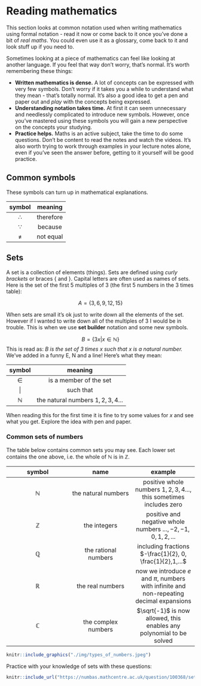 # Reading mathematics

This section looks at common notation used when writing mathematics using formal notation - read it now or come back to it once you've done a bit of *real maths*. You could even use it as a glossary, come back to it and look stuff up if you need to.

Sometimes looking at a piece of mathematics can feel like looking at another language. If you feel that way don't worry, that's normal. It's worth remembering these things:

* **Written mathematics is dense.** A lot of concepts can be expressed with very few symbols. Don't worry if it takes you a while to understand what they mean - that's totally normal. It's also a good idea to get a pen and paper out and *play* with the concepts being expressed.
* **Understanding notation takes time.** At first it can seem unnecessary and needlessly complicated to introduce new symbols. However, once you've mastered using these symbols you will gain a new perspective on the concepts your studying.
* **Practice helps.** Maths is an active subject, take the time to do some questions. Don't be content to read the notes and watch the videos. It's also worth trying to work through examples in your lecture notes alone, even if you've seen the answer before, getting to it yourself will be good practice.

## Common symbols

These symbols can turn up in mathematical explanations. 

| symbol | meaning |
|:--:|:--:|
| $\therefore$ | therefore |
| $\because$ | because |
| $\neq$ | not equal |

## Sets

A set is a collection of elements (things). Sets are defined using *curly brackets* or braces $\{$ and $\}$. Capital letters are often used as names of sets. Here is the set of the first $5$ multiples of $3$ (the first $5$ numbers in the $3$ times table):

$$A = \{3,6,9,12,15\}$$

When sets are small it's ok just to write down all the elements of the set. However if I wanted to write down all of the multiples of $3$ I would be in trouble. This is when we use **set builder** notation and some new symbols. 

$$B = \{ 3x | x \in \mathbb{N} \}$$
This is read as: *$B$ is the set of $3$ times $x$ such that $x$ is a natural number.* We've added in a funny E, N and a line! Here's what they mean:

| symbol | meaning |
|:--:|:--:|
| $\in$ | is a member of the set |
| $|$ | such that |
| $\mathbb{N}$ | the natural numbers $1,2,3,4...$ |

When reading this for the first time it is fine to try some values for $x$ and see what you get. Explore the idea with pen and paper.

### Common sets of numbers

The table below contains common sets you may see. Each lower set contains the one above, i.e. the whole of $\mathbb{N}$ is in $\mathbb{Z}$.

| symbol | name | example |
|:--:|:--:|:--:|
| $\mathbb{N}$ | the natural numbers | positive whole numbers $1,2,3,4...$, this sometimes includes zero |
| $\mathbb{Z}$ | the integers | positive and negative whole numbers $..., -2, -1, 0, 1,2,...$ |
| $\mathbb{Q}$ | the rational numbers | including fractions $-\frac{1}{2}, 0, \frac{1}{2},1,...$ |
| $\mathbb{R}$ | the real numbers | now we introduce $e$ and $\pi$, numbers with infinite and non-repeating decimal expansions |
| $\mathbb{C}$ | the complex numbers | $\sqrt{-1}$ is now allowed, this enables any polynomial to be solved |

```r
knitr::include_graphics("./img/types_of_numbers.jpeg")
```

Practice with your knowledge of sets with these questions:

```r
knitr::include_url("https://numbas.mathcentre.ac.uk/question/100368/sets-set-notation/embed/", height="800px")
```

